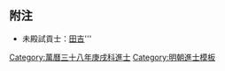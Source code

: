 {{Navbox
|name = 萬曆三十八年庚戌科殿試金榜
|title = 萬曆三十八年（[[1610年]]）庚戌科殿試金榜
|titlestyle = background-color:#FFD700;
|image =
|style = width:100%;text-align:center; 
|groupstyle = text-align:center; background-color:#FFD700;
|liststyle = text-align:center;
|state = {{{state<includeonly>|collapsed</includeonly>}}}

|group1 = 第一甲<br>賜進士及第<br>共3名
|list1 = '''[[韓敬|韓　敬]]''' - '''[[馬之騏]]''' - '''[[钱谦益|錢謙益]]'''

|group2 = 第二甲<br>賜進士出身<br>共57名
|list2 = [[朱綵|朱　綵]] - [[徐爾恒]] - [[鄭祖法]] - [[任國楨 (明朝)|任國楨]] - [[陳伯英]] - [[葉官|葉　官]] - [[胡一鴻]] - [[梁鼎賢]] - [[趙琦|趙　琦]] - [[林銘鼎]]<br>[[楊堯華]] - [[張泰禎]] - [[岳駿聲]] - [[劉康祉]] - [[鄭振光]] - [[黃卷 (萬曆庚戌進士)|黃　卷]] - [[黃聖期]] - [[李純元]] - [[史高先]] - [[張國銳]]<br>[[顏容暄]] - [[盧瑛田]] - [[劉宇曜]] - [[王宇 (萬曆進士)|王　宇]] - [[王所用]] - [[金汝嘉]] - [[賀世壽|賀　烺]] - [[吳瑞徵]] - [[鄭之文]] - [[梁鈜|梁　鈜]]<br>[[曾道唯]] - [[祝可仕]] - [[王家相 (萬曆庚戌進士)|王家相]] - [[趙明欽]] - [[施鵬|施　鵬]] - [[張法孔]] - [[張士雅]] - [[鄒之麟]] - [[宋統殷]] - [[孫枝芳]]<br>[[高棟|高　棟]] - [[周頌 (萬曆進士)|周　頌]] - [[周士昌]] - [[明之胤]] - [[何應瑞]] - [[陳于宁|陳-{于宁}-]] - [[陸夢龍]] - [[陶珽|陶　珽]] - [[馬廷獻]] - [[賀萬祚]]<br>[[馬之駿]] - [[張國紳]] - [[陈应元 (万历庚戌进士)|陳應元]] - [[項良梓]] - [[陳應春 (萬曆進士)|陳應春]] - [[朱期昌]] - [[王志堅]]<span style="color: #F7F7F7;"> - －－－ - －－－ - －－－</span>

|group3 = 第三甲<br>賜同進士出身<br>共242名
|list3 = [[劉述祖]] - [[于發藻|-{于}-發藻]] - [[馬呈德]] - [[汪慶百]] - [[賈允元]] - [[陳玄藻]] - [[王繼曾]] - [[鍾惺|鍾　惺]] - [[李自榮]] - [[佘合中]]<br>[[潘融春 (萬曆進士)|潘融春]] - [[王弘祖]] - [[唐暉|唐　暉]] - [[吳之甲]] - [[林一柱 (萬曆進士)|林一柱]] - [[李夔龍]] - [[程策|程　策]] - [[翁家春]] - [[周家椿]] - [[楊一鵬]]<br>[[魏運開]] - [[王湯孫]] - [[張鳳圖]] - [[楊鐸 (萬曆進士)|楊　鐸]] - [[夏嘉遇]] - [[葉廷祚|葉天啟]] - [[徐觀復|徐　顯]] - [[趙昌期]] - [[施逢元]] - [[陳儀 (萬曆庚戌進士)|陳　儀]]<br>[[周以典]] - [[王良臣_(萬曆進士)|王良臣]] - [[游士任]] - [[李芳時]] - [[江秉謙]] - [[徐日久]] - [[王世蔭]] - [[汪元哲]] - [[吳淳夫]] - [[陳睿謨]]<br>[[莊廷臣]] - [[張光前]] - [[李燁然]] - [[張允登]] - [[劉重慶]] - [[傅宗龍]] - [[荊時薦]] - [[葛如麟]] - [[陸燧|陸　燧]] - [[錢士貴]]<br>[[汪泗論]] - [[徐儀世]] - [[孫昌裔]] - [[陶鎔|陶　鎔]] - [[吳廷雲]] - [[何朝宗 (道州)|何朝宗]] - [[賈繼春]] - [[陳翼飛]] - [[吳其貴]] - [[李春皜]]<br>[[劉鴻儒 (明朝)|劉鴻儒]] - [[何顯宗]] - [[石應嵩]] - [[張秉文]] - [[張鯉 (萬曆進士)|張　鯉]] - [[薛大中]] - [[朱欽相]] - [[周士皐]] - [[胡士容]] - [[張庭 (萬曆進士)|張　庭]]<br>[[霍守典]] - [[李一公]] - [[魏光國]] - [[唐公靖]] - [[朱大啟]] - [[張翼明]] - [[周爾發]] - [[石維嶽]] - [[楊所修]] - [[胡繼美]]<br>[[鍾世芳]] - [[周文煥]] - [[馮汝京]] - [[胡嘉桂]] - [[蕭定 (萬曆進士)|蕭　定]] - [[李思啓]] - [[單崇|單　崇]] - [[王繼謨]] - [[魏士前]] - [[李楨宁]]<br>[[蔡國用]] - [[姚士同]] - [[王安舜]] - [[洪覲光]] - [[杜長春]] - [[翁為樞]] - [[馬斯和]] -[[歐陽調律]]- [[郭志仁]] - [[商胤祥]]<br>[[甄淑|甄　淑]] - [[陳萬善]] - [[劉弘化]] - [[徐之蛟]] - [[王時和]] - [[顧起鳳]] - [[陳爰諏]] - [[賈毓祥]] - [[王順行]] - [[文翔鳳]]<br>[[沈有則]] - [[高弘圖]] - [[張僎|張　僎]] - [[李達 (萬曆進士)|李　達]] - [[杜熙陽]] - [[鄭懋緯]] - [[徐騰芳]] - [[張慎言 (萬曆庚戌進士)|張慎言]] - [[李乃蘭]] - [[李希孔]]<br>[[顧師曾]] - [[周訓 (萬曆庚戌進士)|周　訓]] - [[陶崇道]] - [[劉行義]] - [[戴元威]] - [[莊起元]] - [[廉第|廉　第]] - [[熊維卿]] - [[趙傚|趙　傚]] - [[馮一經]]<br>[[謝渭|謝　渭]] - [[許大成]] - [[簡麒|簡　麒]] - [[史要典]] - [[龔之伊]] - [[包鴻逵]] - [[盧堯臣]] - [[鄭元昭]] - [[李聞詩]] - [[李篤培]]<br>[[歐陽照]] - [[楊巨鯨]] - [[党中疇]] - [[謝懋官]] - [[楊呈秀]] - [[陳之淯]] - [[李遇知]] - [[洪雲蒸]] - [[施樑|施　樑]] - [[江桂|江　桂]]<br>[[程註|程　註]] - [[王瀠|王　瀠]] - [[唐中醒]] - [[歐從雲]] - [[區龍禎]] - [[朱明昌]] - [[董翼|董　翼]] - [[宋一麟]] - [[張論|張　論]] - [[吳奕|吳　奕]]<br>[[王聘 (萬曆進士)|王　聘]] - [[張國柱 (萬曆進士)|張國柱]] - [[王伉 (萬曆進士)|王　伉]] - [[李茂英]] - [[董繼周]] - [[陳維鼎]] - [[喬時敏]] - [[曾學鏡]] - [[徐殷|徐　殷]] - [[文三俊]]<br>[[李廷檳]] - [[朱童蒙]] - [[王建泰]] - [[王命新]] - [[田珍|田　珍]] - [[鄭之范]] - [[史贊舜]] - [[傅相殷]] - [[白受采]] - [[王振熙]]<br>[[喬承詔]] - [[張振秀]] - [[史孔吉]] - [[胡舜胤]] - [[陳琦 (萬曆進士)|陳　琦]] - [[管應律]] - [[馬鳴起]] - [[苗進忠]] - [[韓炳衡]] - [[曾孔遇]]<br>[[馮聖世]] - [[白竹 (萬曆進士)|白　竹]] - [[李士高]] - [[徐遵宗]] - [[丘履嘉]] - [[張廷玉 (萬曆進士)|張廷玉]] - [[楊嗣昌]] - [[袁鳴泰]] - [[明時舉]] - [[冼憲祖]]<br>[[馮三元]] - [[俞廷華]] - [[鄒之易]] - [[李一鰲]] - [[譚性教]] - [[秦繼宗]] - [[徐培植]] - [[楊之璋]] - [[宋學道]] - [[張夢鯨]]<br>[[黃琜|黃　琜]] - [[郭湸|郭　湸]] - [[鄒人昌]] - [[趙鵬程 (萬曆進士)|趙鵬程]] - [[王念祖 (萬曆進士)|王念祖]] - [[李躍龍]] - [[吳淳夫|吳奇逢]] - [[蔣英 (萬曆進士)|蔣　英]] - [[蔡邦藩]] - [[孫織錦]]<br>[[張紹魁]] - [[劉進明]] - [[陳世埈]] - [[賀仲軾]] - [[李中行]] - [[黃一鳳]] - [[王元爽]] - [[裴鉉|裴　鉉]] - [[于之大|-{于}-之大]] - [[侯震暘]]<br>[[趙于逵|趙-{于}-逵]] - [[任芳鑑]] - [[郭興治]] - [[潘大儒]] - [[陳士章]] - [[丘兆麟]] - [[尹嘉賓]] - [[徐楠|徐　楠]] - [[朱國盛]] - [[王象春]]<br>[[曹煃|曹　煃]] - [[常道立 (三原)|常道立]]<span style="color: #FFFFFF;"> - －－－ - －－－ - －－－ - －－－ - －－－ - －－－ - －－－ - －－－</span>

|belowstyle = text-align: center; background-color:#FFD700;
|below = '''前一科：[[Template:萬曆三十五年丁未科殿試金榜|萬曆三十五年丁未科]]　'''·'''　後一科：[[Template:萬曆四十一年癸丑科殿試金榜|萬曆四十一年癸丑科]]'''<br>'''同科進士：[[Template:萬曆三十八年庚戌科武會試金榜|萬曆三十八年庚戌武科]]'''
}}[[Category:萬曆三十八年庚戌科進士]]<noinclude>
== 附注 ==
* 未殿試貢士：[[田吉]]'''
[[Category:萬曆三十八年庚戌科進士| ]]
[[Category:明朝進士模板]]
</noinclude>